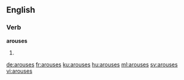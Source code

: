
==English==

===Verb===
'''arouses'''

# {{en-third-person singular of|arouse}}

[[de:arouses]]
[[fr:arouses]]
[[ku:arouses]]
[[hu:arouses]]
[[ml:arouses]]
[[sv:arouses]]
[[vi:arouses]]